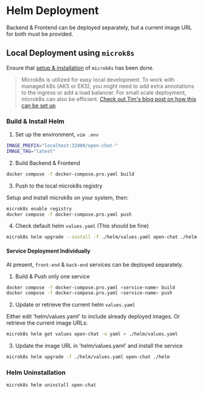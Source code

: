 
# Helm Deployment

Backend & Frontend can be deployed separately, but a current image URL for both must be provided.

## Local Deployment using `microk8s`

Ensure that [setup & installation](https://microk8s.io/docs/getting-started) of `microk8s` has been done.

> Microk8s is utilized for easy local development. To work with managed k8s (AKS or EKS), you might need to add extra annotations to the ingress or add a load balancer.
> For small scale deployment, microk8s can also be efficient. [Check out Tim's blog post on how this can be set up](https://blog.t1m.me/blog/microk8s-on-vps)

### Build & Install Helm

1) Set up the environment, `vim .env`

```bash
IMAGE_PREFIX="localhost:32000/open-chat-"
IMAGE_TAG="latest"
```

2) Build Backend & Frontend

```bash
docker compose -f docker-compose.pro.yaml build
```

3) Push to the local microk8s registry

Setup and install microk8s on your system, then:

```bash
microk8s enable registry
docker compose -f docker-compose.pro.yaml push
```

4) Check default helm `values.yaml` (This should be fine)

```bash
microk8s helm upgrade --install -f ./helm/values.yaml open-chat ./helm
```

#### Service Deployment Individually

At present, `front-end` & `back-end` services can be deployed separately.

1) Build & Push only one service

```bash
docker compose -f docker-compose.pro.yaml <service-name> build
docker compose -f docker-compose.pro.yaml <service-name> push
```

2) Update or retrieve the current helm `values.yaml`

Either edit 'helm/values.yaml' to include already deployed images. Or retrieve the current image URLs:

```bash
microk8s helm get values open-chat -o yaml > ./helm/values.yaml
```

3) Update the image URL in 'helm/values.yaml' and install the service

```bash
microk8s helm upgrade -f ./helm/values.yaml open-chat ./helm
```

### Helm Uninstallation

```bash
microk8s helm uninstall open-chat
```